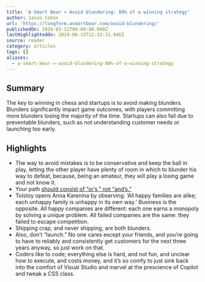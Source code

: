 ```yaml
---
title: 'A Smart Bear » Avoid blundering: 80% of a winning strategy'
author: Jason Cohen
url: 'https://longform.asmartbear.com/avoid-blundering/'
publishedOn: 2024-03-31T00:00:00.000Z
lastHighlightedOn: 2024-08-12T12:32:31.046Z
source: reader
category: articles
tags: []
aliases:
  - a-smart-bear-»-avoid-blundering-80%-of-a-winning-strategy
---
```

## Summary

The key to winning in chess and startups is to avoid making blunders. Blunders significantly impact game outcomes, with players committing more blunders losing the majority of the time. Startups can also fail due to preventable blunders, such as not understanding customer needs or launching too early.

## Highlights
- The way to avoid mistakes is to be conservative and keep the ball in play, letting the other player have plenty of room in which to blunder his way to defeat, because, being an amateur, they will play a losing game and not know it.
- Your path [should consist of “or’s,” not “and’s.”](https://longform.asmartbear.com/capturing-luck/)
- Tolstoy opens Anna Karenina by observing: ‘All happy families are alike; each unhappy family is unhappy in its own way.’ Business is the opposite. All happy companies are different: each one earns a monopoly by solving a unique problem. All failed companies are the same: they failed to escape competition.
- Shipping crap, and never shipping, are both blunders.
- Also, don’t “launch.” No one cares except your friends, and you’re going to have to reliably and consistently get customers for the next three years anyway, so just work on that.
- Coders like to code; everything else is hard, and not fun, and unclear how to execute, and costs money, and it’s so comfy to just sink back into the comfort of Visual Studio and marvel at the prescience of Copilot and tweak a CSS class.
